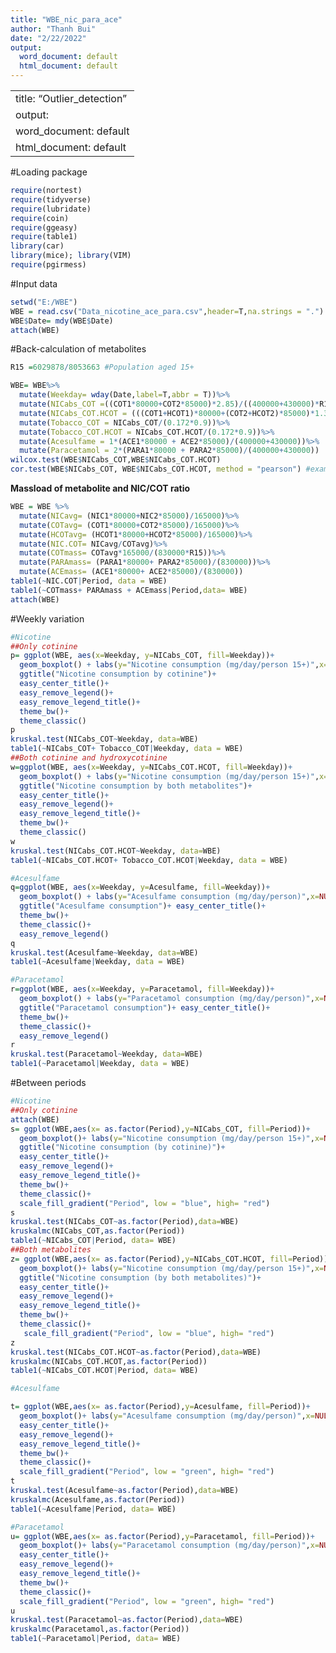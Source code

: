 ```yaml
---
title: "WBE_nic_para_ace"
author: "Thanh Bui"
date: "2/22/2022"
output:
  word_document: default
  html_document: default
---
```

---
title: "Outlier_detection"
output:
  word_document: default
  html_document: default
---
#Loading package

```r
require(nortest)
require(tidyverse)
require(lubridate)
require(coin)
require(ggeasy)
require(table1)
library(car)
library(mice); library(VIM)
require(pgirmess)
```
#Input data
```r
setwd("E:/WBE")
WBE = read.csv("Data_nicotine_ace_para.csv",header=T,na.strings = ".")
WBE$Date= mdy(WBE$Date)
attach(WBE)
```


#Back-calculation of metabolites
```r
R15 =6029878/8053663 #Population aged 15+

WBE= WBE%>%
  mutate(Weekday= wday(Date,label=T,abbr = T))%>%
  mutate(NICabs_COT =((COT1*80000+COT2*85000)*2.85)/((400000+430000)*R15))%>%
  mutate(NICabs_COT.HCOT = (((COT1+HCOT1)*80000+(COT2+HCOT2)*85000)*1.35)/((400000+430000)*R15))%>%
  mutate(Tobacco_COT = NICabs_COT/(0.172*0.9))%>%
  mutate(Tobacco_COT.HCOT = NICabs_COT.HCOT/(0.172*0.9))%>%
  mutate(Acesulfame = 1*(ACE1*80000 + ACE2*85000)/(400000+430000))%>%
  mutate(Paracetamol = 2*(PARA1*80000 + PARA2*85000)/(400000+430000))
wilcox.test(WBE$NICabs_COT,WBE$NICabs_COT.HCOT)
cor.test(WBE$NICabs_COT, WBE$NICabs_COT.HCOT, method = "pearson") #examine correlation in nicotine consumption by two methods
```
**Massload of metabolite and NIC/COT ratio**
```r
WBE = WBE %>% 
  mutate(NICavg= (NIC1*80000+NIC2*85000)/165000)%>%
  mutate(COTavg= (COT1*80000+COT2*85000)/165000)%>%
  mutate(HCOTavg= (HCOT1*80000+HCOT2*85000)/165000)%>%
  mutate(NIC.COT= NICavg/COTavg)%>%
  mutate(COTmass= COTavg*165000/(830000*R15))%>%
  mutate(PARAmass= (PARA1*80000+ PARA2*85000)/(830000))%>%
  mutate(ACEmass= (ACE1*80000+ ACE2*85000)/(830000))
table1(~NIC.COT|Period, data = WBE)
table1(~COTmass+ PARAmass + ACEmass|Period,data= WBE)
attach(WBE)
```



#Weekly variation
```r

#Nicotine
##Only cotinine
p= ggplot(WBE, aes(x=Weekday, y=NICabs_COT, fill=Weekday))+
  geom_boxplot() + labs(y="Nicotine consumption (mg/day/person 15+)",x=NULL)+
  ggtitle("Nicotine consumption by cotinine")+
  easy_center_title()+ 
  easy_remove_legend()+
  easy_remove_legend_title()+
  theme_bw()+
  theme_classic()
p
kruskal.test(NICabs_COT~Weekday, data=WBE)
table1(~NICabs_COT+ Tobacco_COT|Weekday, data = WBE)
##Both cotinine and hydroxycotinine
w=ggplot(WBE, aes(x=Weekday, y=NICabs_COT.HCOT, fill=Weekday))+
  geom_boxplot() + labs(y="Nicotine consumption (mg/day/person 15+)",x=NULL)+
  ggtitle("Nicotine consumption by both metabolites")+
  easy_center_title()+ 
  easy_remove_legend()+
  easy_remove_legend_title()+
  theme_bw()+
  theme_classic()
w
kruskal.test(NICabs_COT.HCOT~Weekday, data=WBE)
table1(~NICabs_COT.HCOT+ Tobacco_COT.HCOT|Weekday, data = WBE)

#Acesulfame
q=ggplot(WBE, aes(x=Weekday, y=Acesulfame, fill=Weekday))+
  geom_boxplot() + labs(y="Acesulfame consumption (mg/day/person)",x=NULL)+
  ggtitle("Acesulfame consumption")+ easy_center_title()+
  theme_bw()+ 
  theme_classic()+
  easy_remove_legend()
q
kruskal.test(Acesulfame~Weekday, data=WBE)
table1(~Acesulfame|Weekday, data = WBE)

#Paracetamol
r=ggplot(WBE, aes(x=Weekday, y=Paracetamol, fill=Weekday))+
  geom_boxplot() + labs(y="Paracetamol consumption (mg/day/person)",x=NULL)+
  ggtitle("Paracetamol consumption")+ easy_center_title()+
  theme_bw()+ 
  theme_classic()+
  easy_remove_legend()
r
kruskal.test(Paracetamol~Weekday, data=WBE)
table1(~Paracetamol|Weekday, data = WBE)

```

#Between periods
```r
#Nicotine
##Only cotinine
attach(WBE)
s= ggplot(WBE,aes(x= as.factor(Period),y=NICabs_COT, fill=Period))+
  geom_boxplot()+ labs(y="Nicotine consumption (mg/day/person 15+)",x=NULL)+
  ggtitle("Nicotine consumption (by cotinine)")+
  easy_center_title()+ 
  easy_remove_legend()+
  easy_remove_legend_title()+
  theme_bw()+
  theme_classic()+
  scale_fill_gradient("Period", low = "blue", high= "red")
s
kruskal.test(NICabs_COT~as.factor(Period),data=WBE)
kruskalmc(NICabs_COT,as.factor(Period))
table1(~NICabs_COT|Period, data= WBE)
##Both metabolites
z= ggplot(WBE,aes(x= as.factor(Period),y=NICabs_COT.HCOT, fill=Period))+
  geom_boxplot()+ labs(y="Nicotine consumption (mg/day/person 15+)",x=NULL)+
  ggtitle("Nicotine consumption (by both metabolites)")+
  easy_center_title()+ 
  easy_remove_legend()+
  easy_remove_legend_title()+
  theme_bw()+
  theme_classic()+
   scale_fill_gradient("Period", low = "blue", high= "red")
z
kruskal.test(NICabs_COT.HCOT~as.factor(Period),data=WBE)
kruskalmc(NICabs_COT.HCOT,as.factor(Period))
table1(~NICabs_COT.HCOT|Period, data= WBE)

#Acesulfame

t= ggplot(WBE,aes(x= as.factor(Period),y=Acesulfame, fill=Period))+
  geom_boxplot()+ labs(y="Acesulfame consumption (mg/day/person)",x=NULL)+ 
  easy_center_title()+ 
  easy_remove_legend()+
  easy_remove_legend_title()+
  theme_bw()+
  theme_classic()+
  scale_fill_gradient("Period", low = "green", high= "red")
t
kruskal.test(Acesulfame~as.factor(Period),data=WBE)
kruskalmc(Acesulfame,as.factor(Period))
table1(~Acesulfame|Period, data= WBE)

#Paracetamol
u= ggplot(WBE,aes(x= as.factor(Period),y=Paracetamol, fill=Period))+
  geom_boxplot()+ labs(y="Paracetamol consumption (mg/day/person)",x=NULL)+ 
  easy_center_title()+ 
  easy_remove_legend()+
  easy_remove_legend_title()+
  theme_bw()+
  theme_classic()+
  scale_fill_gradient("Period", low = "green", high= "red")
u
kruskal.test(Paracetamol~as.factor(Period),data=WBE)
kruskalmc(Paracetamol,as.factor(Period))
table1(~Paracetamol|Period, data= WBE)
```



